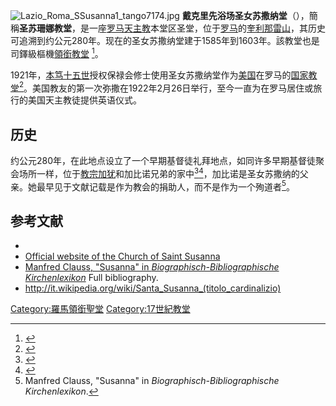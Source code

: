 {{Infobox religious building
| building_name=戴克里先浴场圣女苏撒纳堂<br/> <small> Chiesa di Santa Susanna alle Terme di Diocleziano {{it icon}}</small>
| infobox_width = 310px
| image=Santa Susanna (Rome) - facade.jpg
| caption=
| location= {{flagicon|Italy}} [[罗马|罗马]], [[意大利|意大利]]
| geo = {{coord|41|54|15.3|N|12|29|37.1|E|type:landmark_region:IT_scale:10000|display=inline,title}}
| religious_affiliation=[[罗马天主教|罗马天主教]]
| consecration_year= 330
| status=领衔教堂、[[美国|美国]]国家教堂
| website= [http://www.santasusanna.org www.santasusanna.org]
| architect=[[卡洛·马代尔诺|卡洛·马代尔诺]]
| architecture_type= [[教堂|教堂]]
| architecture_style= [[巴洛克|巴洛克]]
| specifications=yes
| facade_direction= 东南
| groundbreaking= 4世纪
| year_completed= 1603
| length=  {{convert|45|m|ft}}
| width= {{convert|17|m|ft}}
}}
[[File:Lazio_Roma_SSusanna1_tango7174.jpg|thumb]]
'''戴克里先浴场圣女苏撒纳堂'''（{{lang-it|Chiesa di Santa Susanna alle Terme di Diocleziano}}），簡稱'''圣苏珊娜教堂'''，是一座[[罗马天主教|罗马天主教]]本堂区圣堂，位于[[罗马|罗马]]的[[奎利那雷山|奎利那雷山]]，其历史可追溯到约公元280年。现在的圣女苏撒纳堂建于1585年到1603年。該教堂也是司鐸級樞機[[領銜教堂|領銜教堂]] <ref>{{cite web|title=Santa Susanna (Cardinal Titular Church)|url=http://www.catholic-hierarchy.org/diocese/d1s13.html|publisher=Catholic-hierarchy.org|access-date=2012-09-18|archive-date=2020-11-08|archive-url=https://web.archive.org/web/20201108212053/https://www.catholic-hierarchy.org/diocese/d1s13.html|dead-url=no}}</ref>。

1921年，[[本笃十五世|本笃十五世]]授权保禄会修士使用圣女苏撒纳堂作为[[美国|美国]]在罗马的[[罗马各国教堂|国家教堂]]<ref>{{cite web |url=http://www.santasusanna.org/ourUniqueHistory/parishHistory.html |title=存档副本 |accessdate=2009-08-16  |deadurl=yes |archiveurl=https://web.archive.org/web/20091102150831/http://www.santasusanna.org/ourUniqueHistory/parishHistory.html |archivedate=2009-11-02 }}</ref>。美国教友的第一次弥撒在1922年2月26日举行，至今一直为在罗马居住或旅行的美国天主教徒提供英语仪式。

== 历史 ==
约公元280年，在此地点设立了一个早期基督徒礼拜地点，如同许多早期基督徒聚会场所一样，位于[[教宗加犹|教宗加犹]]和加比诺兄弟的家中<ref>{{CathEncy| wstitle=Caius| title = Caius | first = Patrick J. | last = Healy| authorlink = | accessdate =2009-08-15}}</ref><ref> {{CathEncy| wstitle=Sts._Tiburtius_and_Susanna| title =Sts. Tiburtius and Susanna| first = Gabriel  | last = Meier| authorlink = | accessdate =2009-08-15}}</ref>，加比诺是圣女苏撒纳的父亲。她最早见于文献记载是作为教会的捐助人，而不是作为一个殉道者<ref>Manfred Clauss, "Susanna" in ''Biographisch-Bibliographische Kirchenlexikon''.</ref>。

==参考文献 ==
{{reflist}}
* {{CathEncy| wstitle=Sts._Tiburtius_and_Susanna| title =Sts. Tiburtius and Susanna| first = Gabriel  | last = Meier| authorlink = | accessdate =2009-08-15}}
*[http://www.santasusanna.org/ Official website of the Church of Saint Susanna] {{Wayback|url=http://www.santasusanna.org/ |date=20161226053659 }}
*[http://www.heiligenlexikon.de/BiographienS/Susanna.htm# Manfred Clauss,  "Susanna" in ''Biographisch-Bibliographische Kirchenlexikon''] {{Wayback|url=http://www.heiligenlexikon.de/BiographienS/Susanna.htm |date=20201024003810 }} Full bibliography.
* http://it.wikipedia.org/wiki/Santa_Susanna_(titolo_cardinalizio) {{Wayback|url=http://it.wikipedia.org/wiki/Santa_Susanna_(titolo_cardinalizio) |date=20200508095208 }}
{{commonscat|Santa Susanna (Rome)}}

{{Authority control}}
[[Category:羅馬領銜聖堂|Category:羅馬領銜聖堂]]
[[Category:17世紀教堂|Category:17世紀教堂]]